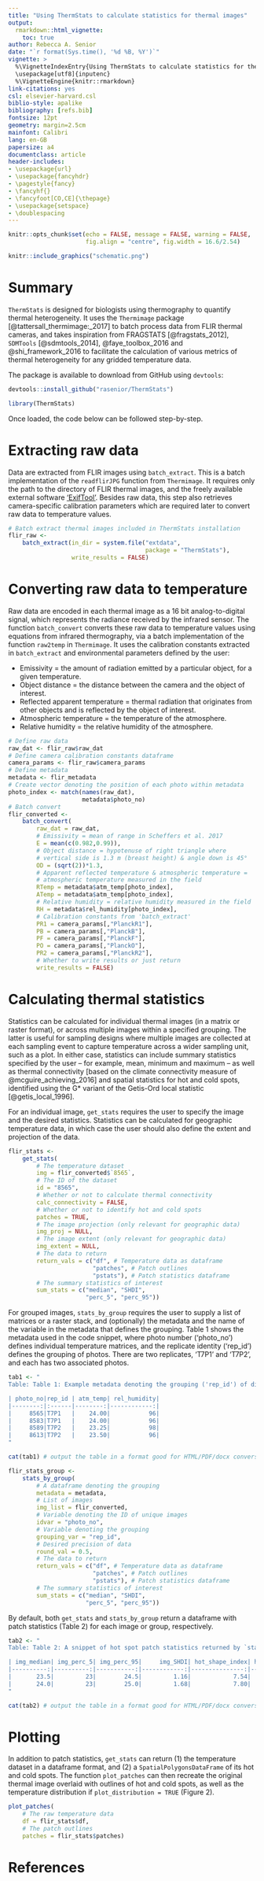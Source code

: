 ```yaml
---
title: "Using ThermStats to calculate statistics for thermal images"
output:
  rmarkdown::html_vignette:
    toc: true
author: Rebecca A. Senior
date: "`r format(Sys.time(), '%d %B, %Y')`"
vignette: >
  %\VignetteIndexEntry{Using ThermStats to calculate statistics for thermal images}
  \usepackage[utf8]{inputenc}
  %\VignetteEngine{knitr::rmarkdown}
link-citations: yes
csl: elsevier-harvard.csl
biblio-style: apalike
bibliography: [refs.bib]
fontsize: 12pt
geometry: margin=2.5cm
mainfont: Calibri
lang: en-GB
papersize: a4
documentclass: article
header-includes:
- \usepackage{url}
- \usepackage{fancyhdr}
- \pagestyle{fancy}
- \fancyhf{}
- \fancyfoot[CO,CE]{\thepage}
- \usepackage{setspace}
- \doublespacing
---
```


```r
knitr::opts_chunk$set(echo = FALSE, message = FALSE, warning = FALSE,
                      fig.align = "centre", fig.width = 16.6/2.54)
```

```r
knitr::include_graphics("schematic.png")
```

# Summary

`ThermStats` is designed for biologists using thermography to quantify thermal heterogeneity. It uses the `Thermimage` package [@tattersall_thermimage:_2017] to batch process data from FLIR thermal cameras, and takes inspiration from FRAGSTATS [@fragstats_2012], `SDMTools` [@sdmtools_2014], @faye_toolbox_2016 and @shi_framework_2016 to facilitate the calculation of various metrics of thermal heterogeneity for any gridded temperature data.

The package is available to download from GitHub using `devtools`:

```r
devtools::install_github("rasenior/ThermStats")
```

```r
library(ThermStats)
```

Once loaded, the code below can be followed step-by-step.

# Extracting raw data

Data are extracted from FLIR images using `batch_extract`. This is a batch implementation of the `readflirJPG` function from `Thermimage`. It requires only the path to the directory of FLIR thermal images, and the freely available external software ['ExifTool'](https://www.sno.phy.queensu.ca/~phil/exiftool/ "ExifTool"). Besides raw data, this step also retrieves camera-specific calibration parameters which are required later to convert raw data to temperature values.

```r
# Batch extract thermal images included in ThermStats installation
flir_raw <-
    batch_extract(in_dir = system.file("extdata", 
                                       package = "ThermStats"),
                  write_results = FALSE)
```

# Converting raw data to temperature

Raw data are encoded in each thermal image as a 16 bit analog-to-digital signal, which represents the radiance received by the infrared sensor. The function `batch_convert` converts these raw data to temperature values using equations from infrared thermography, via a batch implementation of the function `raw2temp` in `Thermimage`. It uses the calibration constants extracted in `batch_extract` and environmental parameters defined by the user:

* Emissivity = the amount of radiation emitted by a particular object, for a given temperature.
* Object distance = the distance between the camera and the object of interest.
* Reflected apparent temperature = thermal radiation that originates from other objects and is reflected by the object of interest.
* Atmospheric temperature = the temperature of the atmosphere.
* Relative humidity = the relative humidity of the atmosphere.

```r
# Define raw data
raw_dat <- flir_raw$raw_dat
# Define camera calibration constants dataframe
camera_params <- flir_raw$camera_params
# Define metadata
metadata <- flir_metadata
# Create vector denoting the position of each photo within metadata
photo_index <- match(names(raw_dat), 
                     metadata$photo_no)
# Batch convert
flir_converted <-
    batch_convert(
        raw_dat = raw_dat,
        # Emissivity = mean of range in Scheffers et al. 2017
        E = mean(c(0.982,0.99)),
        # Object distance = hypotenuse of right triangle where 
        # vertical side is 1.3 m (breast height) & angle down is 45°
        OD = (sqrt(2))*1.3,
        # Apparent reflected temperature & atmospheric temperature =
        # atmospheric temperature measured in the field
        RTemp = metadata$atm_temp[photo_index],
        ATemp = metadata$atm_temp[photo_index],
        # Relative humidity = relative humidity measured in the field
        RH = metadata$rel_humidity[photo_index],
        # Calibration constants from 'batch_extract'
        PR1 = camera_params[,"PlanckR1"],
        PB = camera_params[,"PlanckB"],
        PF = camera_params[,"PlanckF"],
        PO = camera_params[,"PlanckO"],
        PR2 = camera_params[,"PlanckR2"],
        # Whether to write results or just return
        write_results = FALSE)
```

# Calculating thermal statistics

Statistics can be calculated for individual thermal images (in a matrix or raster format), or across multiple images within a specified grouping. The latter is useful for sampling designs where multiple images are collected at each sampling event to capture temperature across a wider sampling unit, such as a plot. In either case, statistics can include summary statistics specified by the user -- for example, mean, minimum and maximum -- as well as thermal connectivity [based on the climate connectivity measure of @mcguire_achieving_2016] and spatial statistics for hot and cold spots, identified using the G\* variant of the Getis-Ord local statistic [@getis_local_1996].

For an individual image, `get_stats` requires the user to specify the image and the desired statistics. Statistics can be calculated for geographic temperature data, in which case the user should also define the extent and projection of the data.

```r
flir_stats <-
    get_stats( 
        # The temperature dataset
        img = flir_converted$`8565`,
        # The ID of the dataset
        id = "8565",
        # Whether or not to calculate thermal connectivity
        calc_connectivity = FALSE,
        # Whether or not to identify hot and cold spots
        patches = TRUE,  
        # The image projection (only relevant for geographic data)
        img_proj = NULL,
        # The image extent (only relevant for geographic data)
        img_extent = NULL, 
        # The data to return
        return_vals = c("df", # Temperature data as dataframe
                        "patches", # Patch outlines
                        "pstats"), # Patch statistics dataframe
        # The summary statistics of interest
        sum_stats = c("median", "SHDI",
                      "perc_5", "perc_95"))
```

For grouped images, `stats_by_group` requires the user to supply a list of matrices or a raster stack, and (optionally) the metadata and the name of the variable in the metadata that defines the grouping. Table 1 shows the metadata used in the code snippet, where photo number ('photo_no') defines individual temperature matrices, and the replicate identity ('rep_id') defines the grouping of photos. There are two replicates, 'T7P1' and 'T7P2', and each has two associated photos.

```r
tab1 <- "
Table: Table 1: Example metadata denoting the grouping ('rep_id') of different thermal images. Statistics can be calculated over multiple images within a group, using the function `stats_by_group`.

| photo_no|rep_id | atm_temp| rel_humidity|
|--------:|:------|--------:|------------:|
|     8565|T7P1   |    24.00|           96|
|     8583|T7P1   |    24.00|           96|
|     8589|T7P2   |    23.25|           98|
|     8613|T7P2   |    23.50|           96|
"

cat(tab1) # output the table in a format good for HTML/PDF/docx conversion
```

```r
flir_stats_group <-
    stats_by_group(
        # A dataframe denoting the grouping
        metadata = metadata,  
        # List of images
        img_list = flir_converted,
        # Variable denoting the ID of unique images
        idvar = "photo_no",
        # Variable denoting the grouping
        grouping_var = "rep_id",
        # Desired precision of data
        round_val = 0.5,
        # The data to return
        return_vals = c("df", # Temperature data as dataframe
                        "patches", # Patch outlines
                        "pstats"), # Patch statistics dataframe
        # The summary statistics of interest
        sum_stats = c("median", "SHDI",
                      "perc_5", "perc_95"))
```

By default, both `get_stats` and `stats_by_group` return a dataframe with patch statistics (Table 2) for each image or group, respectively. 

```r
tab2 <- "
Table: Table 2: A snippet of hot spot patch statistics returned by `stats_by_group`, which implements `get_stats` within groups.

| img_median| img_perc_5| img_perc_95|     img_SHDI| hot_shape_index| hot_aggregation|
|----------:|----------:|-----------:|------------:|---------------:|---------------:|
|       23.5|         23|        24.5|         1.16|            7.54|           0.895|
|       24.0|         23|        25.0|         1.68|            7.80|           0.855|
"

cat(tab2) # output the table in a format good for HTML/PDF/docx conversion
```

<!-- # ```{r tab-B-2, tidy = FALSE, echo = FALSE} -->
<!-- # knitr::kable( -->
<!-- #     head(flir_stats_group[, c(1:5,8,13:17)], 10), booktabs = TRUE  -->
<!-- # ) -->
<!-- #  -->
<!-- # ``` -->

# Plotting

In addition to patch statistics, `get_stats` can return (1) the temperature dataset in a dataframe format, and (2) a `SpatialPolygonsDataFrame` of its hot and cold spots. The function `plot_patches` can then recreate the original thermal image overlaid with outlines of hot and cold spots, as well as the temperature distribution if `plot_distribution = TRUE` (Figure 2).

```r
plot_patches(
    # The raw temperature data
    df = flir_stats$df,
    # The patch outlines
    patches = flir_stats$patches)
```

# References